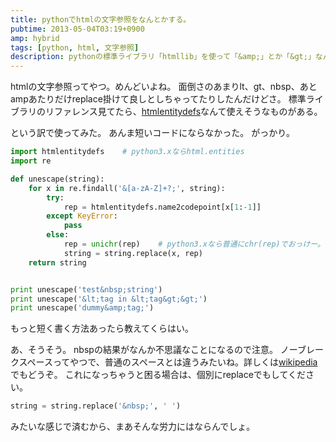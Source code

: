 ```yaml
---
title: pythonでhtmlの文字参照をなんとかする。
pubtime: 2013-05-04T03:19+0900
amp: hybrid
tags: [python, html, 文字参照]
description: pythonの標準ライブラリ「htmllib」を使って「&amp;」とか「&gt;」なんかの文字参照を読める形に置換する方法です。
---
```


htmlの文字参照ってやつ。めんどいよね。
面倒さのあまりlt、gt、nbsp、あとampあたりだけreplace掛けて良しとしちゃってたりしたんだけどさ。
標準ライブラリのリファレンス見てたら、[htmlentitydefs](http://docs.python.jp/2/library/htmllib.html#module-htmlentitydefs)なんて使えそうなものがある。

という訳で使ってみた。
あんま短いコードにならなかった。
がっかり。
``` python
import htmlentitydefs    # python3.xならhtml.entities
import re

def unescape(string):
	for x in re.findall('&[a-zA-Z]+?;', string):
		try:
			rep = htmlentitydefs.name2codepoint[x[1:-1]]
		except KeyError:
			pass
		else:
			rep = unichr(rep)    # python3.xなら普通にchr(rep)でおっけー。
			string = string.replace(x, rep)
	return string


print unescape('test&nbsp;string')
print unescape('&lt;tag in &lt;tag&gt;&gt;')
print unescape('dummy&amp;tag;')
```

もっと短く書く方法あったら教えてくらはい。

あ、そうそう。
nbspの結果がなんか不思議なことになるので注意。
ノーブレークスペースってやつで、普通のスペースとは違うみたいね。詳しくは[wikipedia](http://ja.wikipedia.org/wiki/%E3%83%8E%E3%83%BC%E3%83%96%E3%83%AC%E3%83%BC%E3%82%AF%E3%82%B9%E3%83%9A%E3%83%BC%E3%82%B9)でもどうぞ。
これになっちゃうと困る場合は、個別にreplaceでもしてください。
``` python
string = string.replace('&nbsp;', ' ')
```
みたいな感じで済むから、まあそんな労力にはならんでしょ。
